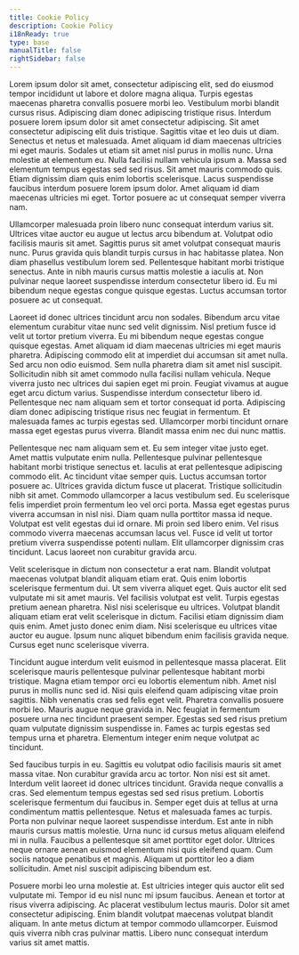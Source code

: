```yaml
---
title: Cookie Policy
description: Cookie Policy
i18nReady: true
type: base
manualTitle: false
rightSidebar: false
---
```

Lorem ipsum dolor sit amet, consectetur adipiscing elit, sed do eiusmod tempor incididunt ut labore et dolore magna aliqua. Turpis egestas maecenas pharetra convallis posuere morbi leo. Vestibulum morbi blandit cursus risus. Adipiscing diam donec adipiscing tristique risus. Interdum posuere lorem ipsum dolor sit amet consectetur adipiscing. Sit amet consectetur adipiscing elit duis tristique. Sagittis vitae et leo duis ut diam. Senectus et netus et malesuada. Amet aliquam id diam maecenas ultricies mi eget mauris. Sodales ut etiam sit amet nisl purus in mollis nunc. Urna molestie at elementum eu. Nulla facilisi nullam vehicula ipsum a. Massa sed elementum tempus egestas sed sed risus. Sit amet mauris commodo quis. Etiam dignissim diam quis enim lobortis scelerisque. Lacus suspendisse faucibus interdum posuere lorem ipsum dolor. Amet aliquam id diam maecenas ultricies mi eget. Tortor posuere ac ut consequat semper viverra nam.

Ullamcorper malesuada proin libero nunc consequat interdum varius sit. Ultrices vitae auctor eu augue ut lectus arcu bibendum at. Volutpat odio facilisis mauris sit amet. Sagittis purus sit amet volutpat consequat mauris nunc. Purus gravida quis blandit turpis cursus in hac habitasse platea. Non diam phasellus vestibulum lorem sed. Pellentesque habitant morbi tristique senectus. Ante in nibh mauris cursus mattis molestie a iaculis at. Non pulvinar neque laoreet suspendisse interdum consectetur libero id. Eu mi bibendum neque egestas congue quisque egestas. Luctus accumsan tortor posuere ac ut consequat.

Laoreet id donec ultrices tincidunt arcu non sodales. Bibendum arcu vitae elementum curabitur vitae nunc sed velit dignissim. Nisl pretium fusce id velit ut tortor pretium viverra. Eu mi bibendum neque egestas congue quisque egestas. Amet aliquam id diam maecenas ultricies mi eget mauris pharetra. Adipiscing commodo elit at imperdiet dui accumsan sit amet nulla. Sed arcu non odio euismod. Sem nulla pharetra diam sit amet nisl suscipit. Sollicitudin nibh sit amet commodo nulla facilisi nullam vehicula. Neque viverra justo nec ultrices dui sapien eget mi proin. Feugiat vivamus at augue eget arcu dictum varius. Suspendisse interdum consectetur libero id. Pellentesque nec nam aliquam sem et tortor consequat id porta. Adipiscing diam donec adipiscing tristique risus nec feugiat in fermentum. Et malesuada fames ac turpis egestas sed. Ullamcorper morbi tincidunt ornare massa eget egestas purus viverra. Blandit massa enim nec dui nunc mattis.

Pellentesque nec nam aliquam sem et. Eu sem integer vitae justo eget. Amet mattis vulputate enim nulla. Pellentesque pulvinar pellentesque habitant morbi tristique senectus et. Iaculis at erat pellentesque adipiscing commodo elit. Ac tincidunt vitae semper quis. Luctus accumsan tortor posuere ac. Ultrices gravida dictum fusce ut placerat. Tristique sollicitudin nibh sit amet. Commodo ullamcorper a lacus vestibulum sed. Eu scelerisque felis imperdiet proin fermentum leo vel orci porta. Massa eget egestas purus viverra accumsan in nisl nisi. Diam quam nulla porttitor massa id neque. Volutpat est velit egestas dui id ornare. Mi proin sed libero enim. Vel risus commodo viverra maecenas accumsan lacus vel. Fusce id velit ut tortor pretium viverra suspendisse potenti nullam. Elit ullamcorper dignissim cras tincidunt. Lacus laoreet non curabitur gravida arcu.

Velit scelerisque in dictum non consectetur a erat nam. Blandit volutpat maecenas volutpat blandit aliquam etiam erat. Quis enim lobortis scelerisque fermentum dui. Ut sem viverra aliquet eget. Quis auctor elit sed vulputate mi sit amet mauris. Vel facilisis volutpat est velit. Turpis egestas pretium aenean pharetra. Nisl nisi scelerisque eu ultrices. Volutpat blandit aliquam etiam erat velit scelerisque in dictum. Facilisi etiam dignissim diam quis enim. Amet justo donec enim diam. Nisi scelerisque eu ultrices vitae auctor eu augue. Ipsum nunc aliquet bibendum enim facilisis gravida neque. Cursus eget nunc scelerisque viverra.

Tincidunt augue interdum velit euismod in pellentesque massa placerat. Elit scelerisque mauris pellentesque pulvinar pellentesque habitant morbi tristique. Magna etiam tempor orci eu lobortis elementum nibh. Amet nisl purus in mollis nunc sed id. Nisi quis eleifend quam adipiscing vitae proin sagittis. Nibh venenatis cras sed felis eget velit. Pharetra convallis posuere morbi leo. Mauris augue neque gravida in. Nec feugiat in fermentum posuere urna nec tincidunt praesent semper. Egestas sed sed risus pretium quam vulputate dignissim suspendisse in. Fames ac turpis egestas sed tempus urna et pharetra. Elementum integer enim neque volutpat ac tincidunt.

Sed faucibus turpis in eu. Sagittis eu volutpat odio facilisis mauris sit amet massa vitae. Non curabitur gravida arcu ac tortor. Non nisi est sit amet. Interdum velit laoreet id donec ultrices tincidunt. Gravida neque convallis a cras. Sed elementum tempus egestas sed sed risus pretium. Lobortis scelerisque fermentum dui faucibus in. Semper eget duis at tellus at urna condimentum mattis pellentesque. Netus et malesuada fames ac turpis. Porta non pulvinar neque laoreet suspendisse interdum. Est ante in nibh mauris cursus mattis molestie. Urna nunc id cursus metus aliquam eleifend mi in nulla. Faucibus a pellentesque sit amet porttitor eget dolor. Ultrices neque ornare aenean euismod elementum nisi quis eleifend quam. Cum sociis natoque penatibus et magnis. Aliquam ut porttitor leo a diam sollicitudin. Amet nisl suscipit adipiscing bibendum est.

Posuere morbi leo urna molestie at. Est ultricies integer quis auctor elit sed vulputate mi. Tempor id eu nisl nunc mi ipsum faucibus. Aenean et tortor at risus viverra adipiscing. Ac placerat vestibulum lectus mauris. Dolor sit amet consectetur adipiscing. Enim blandit volutpat maecenas volutpat blandit aliquam. In ante metus dictum at tempor commodo ullamcorper. Euismod quis viverra nibh cras pulvinar mattis. Libero nunc consequat interdum varius sit amet mattis.
